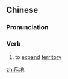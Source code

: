 ==Chinese==
{{zh-forms}}

===Pronunciation===
{{zh-pron
|m=chìdì
|c=cik1 dei6
|cat=v
}}

===Verb===
{{zh-verb}}

# {{label|zh|literary}} to [[expand]] [[territory]]

[[zh:斥地]]